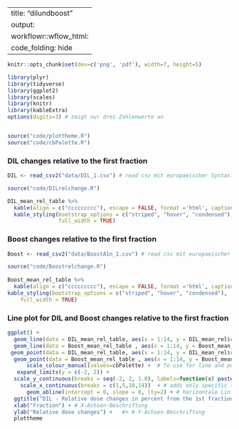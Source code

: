 
---
title: "dilundboost"
output: 
  workflowr::wflow_html:
    code_folding: hide
---

```r

knitr::opts_chunk$set(dev=c('png', 'pdf'), width=7, height=5)

```


```r
library(plyr)
library(tidyverse)
library(ggplot2)
library(scales)
library(knitr)
library(kableExtra)
options(digits=3) # zeigt nur drei Zahlenwerte an


source("code/plottheme.R")
source("code/cbPalette.R")

```

### DIL changes relative to the first fraction

```r


DIL <- read_csv2("data/DIL_1.csv") # read csv mit europaeischer Syntax. Auf das richtige package achten! 

source("code/DILrelchange.R")

DIL_mean_rel_table %>%
  kable(align = c("ccccccccc"), escape = FALSE, format ='html', caption = "DIL descriptive statistics") %>%
  kable_styling(bootstrap_options = c("striped", "hover", "condensed"),
                full_width = TRUE)

```

### Boost changes relative to the first fraction

```r
Boost <- read_csv2("data/BoostA1n_1.csv") # read csv mit europaeischer Syntax. Auf das richtige package achten! 

source("code/Boostrelchange.R")
 
Boost_mean_rel_table %>%
  kable(align = c("ccccccccc"), escape = FALSE, format ='html', caption = "Boost descriptive statistics") %>%
kable_styling(bootstrap_options = c("striped", "hover", "condensed"), 
    full_width = TRUE) 

```

### Line plot for DIL and Boost changes relative to the first fraction


```r

ggplot() + 
  geom_line(data = DIL_mean_rel_table, aes(x = 1:14, y = DIL_mean_rel$relchange, color = "DIL")) +
  geom_line(data = Boost_mean_rel_table , aes(x = 1:14, y = Boost_mean_rel$relchange, color = "Boost")) +
 geom_point(data = DIL_mean_rel_table, aes(x = 1:14, y = DIL_mean_rel$relchange, color = "DIL")) +
  geom_point(data = Boost_mean_rel_table , aes(x = 1:14, y = Boost_mean_rel$relchange, color = "Boost")) +
      scale_colour_manual(values=cbPalette) +  # To use for line and point colors, add
   expand_limits(y = c(-2, 2)) +
  scale_y_continuous(breaks = seq(-2, 2, 1.0), labels=function(x) paste0(x,"%")) + #labels=function(x) paste0(x,"%") adds percent symbol, but without multiplying it with 100, like when one does: scale_y_continuous(labels = scales::percent)
    scale_x_continuous(breaks = c(1,5,10,14))  + # adds only specific ticks
      geom_abline(intercept = 0, slope = 0, lty=2) + # horizontale Linie ohne Steigung, da slope = 0 
  ggtitle("DIL - Relative dose changes in percent from the 1st fraction with DIL") +
  xlab("Fraction") + # X-Achsen-Beschriftung
  ylab("Relative dose changes") +   #+ # Y-Achsen-Beschriftung
  plottheme
  
```
